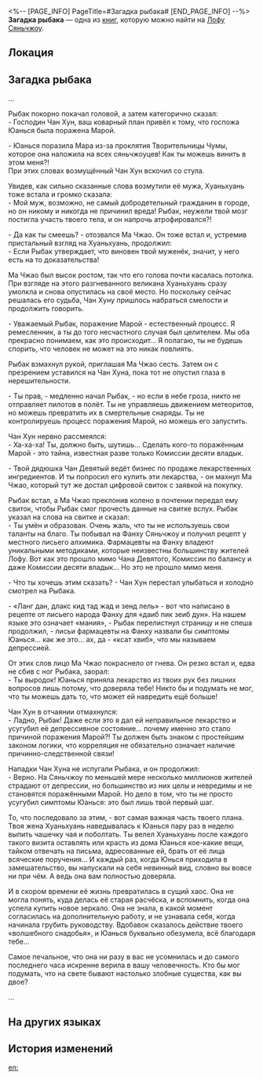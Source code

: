 <%-- [PAGE_INFO]
PageTitle=#Загадка рыбака#
[END_PAGE_INFO] --%>
{{Дополнить}}
{{Книга Инфобокс
|id           = 168
|partIds      = 190356
|Название     = 
|Изображение  = Иконка Пергамент Сяньчжоу.png
|Мир          = Лофу Сяньчжоу
|Томов        = 1
|Автор        = <!--нужно добавить-->
|Описание     = Популярная на Сяньчжоу серия детективов. Её главный герой - детектив, превратившийся в ребёнка после того, как ему дали яд. В этом облике он вынужден раскрывать серию убийств.
|Том1         = {{tx}}
|Источник1    = {{tx|Отсутствует источник}}
|Персонажи    = 
|Фракции      = 
}}
'''Загадка рыбака''' — одна из [[Книги|книг]], которую можно найти на [[Лофу Сяньчжоу]].

==Локация==
{{Отметка карты|<!--название карты-->|<!--id отметки-->}}

==Загадка рыбака==
...

Рыбак покорно покачал головой, а затем категорично сказал:<br />
- Господин Чан Хун, ваш коварный план привёл к тому, что госпожа Юанься была поражена Марой.

- Юанься поразила Мара из-за проклятия Творительницы Чумы, которое она наложила на всех сяньчжоуцев! Как ты можешь винить в этом меня?!<br />
При этих словах возмущённый Чан Хун вскочил со стула.

Увидев, как сильно сказанные слова возмутили её мужа, Хуаньхуань тоже встала и громко сказала:<br />
- Мой муж, возможно, не самый добродетельный гражданин в городе, но он никому и никогда не причинил вреда! Рыбак, неужели твой мозг постигла участь твоего тела, и он напрочь атрофировался?!

- Да как ты смеешь? - отозвался Ма Чжао. Он тоже встал и, устремив пристальный взгляд на Хуаньхуань, продолжил:<br />
- Если Рыбак утверждает, что виновен твой муженёк, значит, у него есть на то доказательства!

Ма Чжао был высок ростом, так что его голова почти касалась потолка. При взгляде на этого разгневанного великана Хуаньхуань сразу умолкла и снова опустилась на своё место. Но поскольку сейчас решалась его судьба, Чан Хуну пришлось набраться смелости и продолжить говорить.

- Уважаемый Рыбак, поражение Марой - естественный процесс. Я ремесленник, а ты до того несчастного случая был целителем. Мы оба прекрасно понимаем, как это происходит... Я полагаю, ты не будешь спорить, что человек не может на это никак повлиять.

Рыбак взмахнул рукой, приглашая Ма Чжао сесть. Затем он с презрением уставился на Чан Хуна, пока тот не опустил глаза в нерешительности.

- Ты прав, - медленно начал Рыбак, - но если в небе гроза, никто не отправляет пилотов в полёт. Ты не управляешь движением метеоритов, но можешь превратить их в смертельные снаряды. Ты не контролируешь процесс поражения Марой, но можешь его запустить.

Чан Хун нервно рассмеялся:<br />
- Ха-ха-ха! Ты, должно быть, шутишь... Сделать кого-то поражённым Марой - это тайна, известная разве только Комиссии десяти владык.

- Твой дядюшка Чан Девятый ведёт бизнес по продаже лекарственных ингредиентов. И ты попросил его купить эти лекарства, - он махнул Ма Чжао, который тут же достал цифровой свиток с заявкой на покупку.

Рыбак встал, а Ма Чжао преклонив колено в почтении передал ему свиток, чтобы Рыбак смог прочесть данные на свитке вслух. Рыбак указал на слова на свитке и сказал:<br />
- Ты умён и образован. Очень жаль, что ты не используешь свои таланты на благо. Ты побывал на Фанху Сяньчжоу и получил рецепт у местного лисьего алхимика. Фармацевты на Фанху владеют уникальными методиками, которые неизвестны большинству жителей Лофу. Вот как это прошло мимо Чана Девятого, Комиссии по балансу и даже Комиссии десяти владык... Но это не прошло мимо меня.

- Что ты хочешь этим сказать? - Чан Хун перестал улыбаться и холодно смотрел на Рыбака.

- «Ланг дан, длакс кид тад жад и зенд лель» - вот что написано в рецепте от лисьего народа Фанху для «даиб пик зеиб дун». На нашем языке это означает «мания», - Рыбак перелистнул страницу и не спеша продолжил, - лисьи фармацевты на Фанху назвали бы симптомы Юанься... как же это... ах, да - «ксат хвиб», что мы называем депрессией.

От этих слов лицо Ма Чжао покраснело от гнева. Он резко встал и, едва не сбив с ног Рыбака, заорал:<br />
- Ты выродок! Юанься приняла лекарство из твоих рук без лишних вопросов лишь потому, что доверяла тебе! Никто бы и подумать не мог, что ты можешь дать то, что может ей навредить ещё больше!

Чан Хун в отчаянии отмахнулся:<br />
- Ладно, Рыбак! Даже если это я дал ей неправильное лекарство и усугубил её депрессивное состояние... почему именно это стало причиной поражения Марой?! Ты должен быть знаком с простейшим законом логики, что корреляция не обязательно означает наличие причинно-следственной связи!

Нападки Чан Хуна не испугали Рыбака, и он продолжил:<br />
- Верно. На Сяньчжоу по меньшей мере несколько миллионов жителей страдают от депрессии, но большинство из них целы и невредимы и не становятся поражёнными Марой. Но дело в том, что ты не просто усугубил симптомы Юанься: это был лишь твой первый шаг.

То, что последовало за этим, - вот самая важная часть твоего плана. Твоя жена Хуаньхуань наведывалась к Юанься пару раз в неделю выпить чашечку чая и поболтать. Ты велел Хуаньхуань после каждого такого визита оставлять или красть из дома Юанься кое-какие вещи, тайком отвечать на письма, адресованные ей, брать от её лица всяческие поручения... И каждый раз, когда Юнься приходила в замешательство, вы напускали на себя невинный вид, словно вы вовсе ни при чём. А ведь она вам полностью доверяла.

И в скором времени её жизнь превратилась в сущий хаос. Она не могла понять, куда делась её старая расчёска, и вспомнить, когда она успела купить новое зеркало. Она не знала, в какой момент согласилась на дополнительную работу, и не узнавала себя, когда начинала грубить руководству. Вдобавок сказалось действие твоего «волшебного снадобья», и Юанься буквально обезумела, всё благодаря тебе...

Самое печальное, что она ни разу в вас не усомнилась и до самого последнего часа искренне верила в вашу человечность. Кто бы мог подумать, что на свете бывают настолько злобные существа, как вы двое?

...

==На других языках==
{{На других языках
|en   = The Angler Mystery
|zhs  = 渔公案
|zht  = 漁公案
|ja   = 漁公事件簿
|ko   = 어부 사건
|es   = Los casos del detective Yu
|fr   = Le mystère du pêcheur
|ru   = Загадка рыбака
|th   = คดีของ Angler
|vi   = Vụ Án Ngư Công
|de   = Das Angler-Mysterium
|id   = Misteri Nelayan
|pt   = O Mistério do Pescador
}}

==История изменений==
{{История изменений|3.5}}

[[en:]]